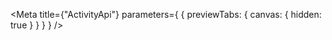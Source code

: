 
<Meta
  title={"ActivityApi"}
  parameters={
    {
      previewTabs: {
        canvas: {
          hidden: true
        }
      }
    }
  }
/>

<ActivityApiRootIndex />

